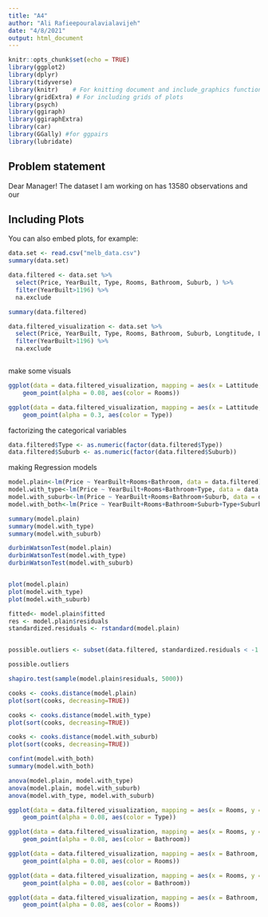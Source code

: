 ---
title: "A4"
author: "Ali Rafieepouralavialavijeh"
date: "4/8/2021"
output: html_document
---

```{r setup, include=FALSE}
knitr::opts_chunk$set(echo = TRUE)
library(ggplot2)
library(dplyr)
library(tidyverse)
library(knitr)    # For knitting document and include_graphics function
library(gridExtra) # For including grids of plots
library(psych)
library(ggiraph)
library(ggiraphExtra)
library(car)
library(GGally) #for ggpairs
library(lubridate)
```

## Problem statement
Dear Manager! The dataset I am working on has 13580 observations and our 



## Including Plots

You can also embed plots, for example:

```{r pressure, echo=FALSE}
data.set <- read.csv("melb_data.csv")
summary(data.set)
```

```{r}
data.filtered <- data.set %>%
  select(Price, YearBuilt, Type, Rooms, Bathroom, Suburb, ) %>%
  filter(YearBuilt>1196) %>%
  na.exclude

summary(data.filtered)

data.filtered_visualization <- data.set %>%
  select(Price, YearBuilt, Type, Rooms, Bathroom, Suburb, Longtitude, Lattitude) %>%
  filter(YearBuilt>1196) %>%
  na.exclude



```
make some visuals
```{r}
ggplot(data = data.filtered_visualization, mapping = aes(x = Lattitude, y = Longtitude)) +
    geom_point(alpha = 0.08, aes(color = Rooms))

ggplot(data = data.filtered_visualization, mapping = aes(x = Lattitude, y = Longtitude)) +
    geom_point(alpha = 0.3, aes(color = Type))


```


factorizing the categorical variables
```{r}
data.filtered$Type <- as.numeric(factor(data.filtered$Type))
data.filtered$Suburb <- as.numeric(factor(data.filtered$Suburb))
```

making Regression models

```{R}
model.plain<-lm(Price ~ YearBuilt+Rooms+Bathroom, data = data.filtered)
model.with_type<-lm(Price ~ YearBuilt+Rooms+Bathroom+Type, data = data.filtered)
model.with_suburb<-lm(Price ~ YearBuilt+Rooms+Bathroom+Suburb, data = data.filtered)
model.with_both<-lm(Price ~ YearBuilt+Rooms+Bathroom+Suburb+Type+Suburb, data = data.filtered)

summary(model.plain)
summary(model.with_type)
summary(model.with_suburb)

durbinWatsonTest(model.plain)
durbinWatsonTest(model.with_type)
durbinWatsonTest(model.with_suburb)



```

```{r}
plot(model.plain)
plot(model.with_type)
plot(model.with_suburb)

```



```{r}

fitted<- model.plain$fitted
res <- model.plain$residuals
standardized.residuals <- rstandard(model.plain)


possible.outliers <- subset(data.filtered, standardized.residuals < -1.96 | standardized.residuals > 1.96)

possible.outliers

```

```{r}

shapiro.test(sample(model.plain$residuals, 5000))

```




```{r}
cooks <- cooks.distance(model.plain)
plot(sort(cooks, decreasing=TRUE))

cooks <- cooks.distance(model.with_type)
plot(sort(cooks, decreasing=TRUE))

cooks <- cooks.distance(model.with_suburb)
plot(sort(cooks, decreasing=TRUE))

```


```{r}
confint(model.with_both)
summary(model.with_both)
```


```{r}

anova(model.plain, model.with_type)
anova(model.plain, model.with_suburb)
anova(model.with_type, model.with_suburb)


```


```{r}
ggplot(data = data.filtered_visualization, mapping = aes(x = Rooms, y = Bathroom)) +
    geom_point(alpha = 0.08, aes(color = Type))

ggplot(data = data.filtered_visualization, mapping = aes(x = Rooms, y = Type)) +
    geom_point(alpha = 0.08, aes(color = Bathroom))

ggplot(data = data.filtered_visualization, mapping = aes(x = Bathroom, y = Type)) +
    geom_point(alpha = 0.08, aes(color = Rooms))

ggplot(data = data.filtered_visualization, mapping = aes(x = Rooms, y = Suburb)) +
    geom_point(alpha = 0.08, aes(color = Bathroom))

ggplot(data = data.filtered_visualization, mapping = aes(x = Bathroom, y = Suburb)) +
    geom_point(alpha = 0.08, aes(color = Rooms))
```